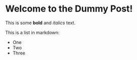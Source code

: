 # Welcome to the Dummy Post!

This is some **bold** and _italics_ text.

This is a list in markdown:

- One
- Two
- Three
